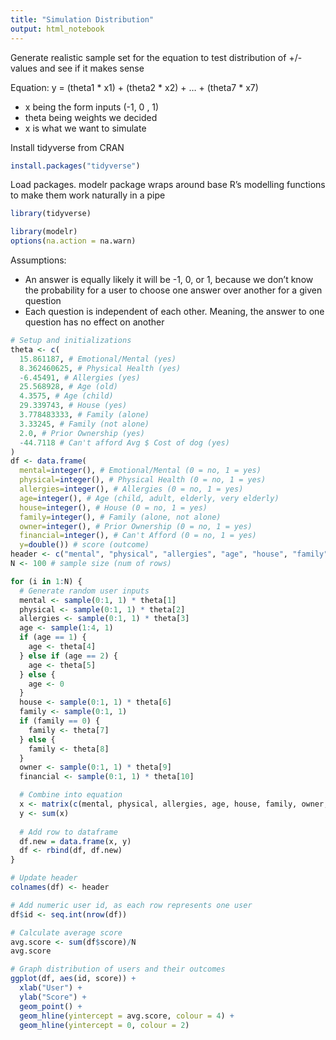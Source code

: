 ```yaml
---
title: "Simulation Distribution"
output: html_notebook
---
```


Generate realistic sample set for the equation to test distribution of +/- values and see if it makes sense 

Equation: y = (theta1 * x1) + (theta2 * x2) + ... + (theta7 * x7)

- x being the form inputs (-1, 0 , 1)
- theta being weights we decided
- x is what we want to simulate 

Install tidyverse from CRAN

```r
install.packages("tidyverse")
```

Load packages. modelr package wraps around base R’s modelling functions to make them work naturally in a pipe

```r
library(tidyverse)

library(modelr)
options(na.action = na.warn)
```

Assumptions:

- An answer is equally likely it will be -1, 0, or 1, because we don’t know the probability for a user to choose one answer over another for a given question
- Each question is independent of each other. Meaning, the answer to one question has no effect on another


```r
# Setup and initializations
theta <- c(
  15.861187, # Emotional/Mental (yes)
  8.362460625, # Physical Health (yes)
  -6.45491, # Allergies (yes)
  25.568928, # Age (old)
  4.3575, # Age (child)
  29.339743, # House (yes)
  3.778483333, # Family (alone)
  3.33245, # Family (not alone)
  2.0, # Prior Ownership (yes)
  -44.7118 # Can't afford Avg $ Cost of dog (yes)
)
df <- data.frame(
  mental=integer(), # Emotional/Mental (0 = no, 1 = yes)
  physical=integer(), # Physical Health (0 = no, 1 = yes)
  allergies=integer(), # Allergies (0 = no, 1 = yes)
  age=integer(), # Age (child, adult, elderly, very elderly)
  house=integer(), # House (0 = no, 1 = yes)
  family=integer(), # Family (alone, not alone)
  owner=integer(), # Prior Ownership (0 = no, 1 = yes)
  financial=integer(), # Can't Afford (0 = no, 1 = yes)
  y=double()) # score (outcome)
header <- c("mental", "physical", "allergies", "age", "house", "family", "owner", "financial", "score")
N <- 100 # sample size (num of rows)

for (i in 1:N) {
  # Generate random user inputs
  mental <- sample(0:1, 1) * theta[1]
  physical <- sample(0:1, 1) * theta[2]
  allergies <- sample(0:1, 1) * theta[3]
  age <- sample(1:4, 1)
  if (age == 1) {
    age <- theta[4]
  } else if (age == 2) {
    age <- theta[5]
  } else {
    age <- 0
  }
  house <- sample(0:1, 1) * theta[6]
  family <- sample(0:1, 1)
  if (family == 0) {
    family <- theta[7]
  } else {
    family <- theta[8]
  }
  owner <- sample(0:1, 1) * theta[9]
  financial <- sample(0:1, 1) * theta[10]

  # Combine into equation
  x <- matrix(c(mental, physical, allergies, age, house, family, owner, financial), nrow = 1)
  y <- sum(x)
  
  # Add row to dataframe
  df.new = data.frame(x, y)
  df <- rbind(df, df.new)
}

# Update header
colnames(df) <- header

# Add numeric user id, as each row represents one user
df$id <- seq.int(nrow(df))

# Calculate average score
avg.score <- sum(df$score)/N
avg.score

# Graph distribution of users and their outcomes
ggplot(df, aes(id, score)) + 
  xlab("User") +
  ylab("Score") +
  geom_point() +
  geom_hline(yintercept = avg.score, colour = 4) +
  geom_hline(yintercept = 0, colour = 2)

```











